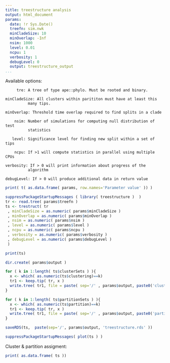 ```yaml
---
title: treestructure analysis 
output: html_document
params:
  date: !r Sys.Date()
  treefn: sim.nwk
  minCladeSize: 10 
  minOverlap: -Inf
  nsim: 1000
  level: 0.01
  ncpu: 1
  verbosity: 1 
  debugLevel: 0 
  output: treestructure_output
...
```



Available options: 

```
     tre: A tree of type ape::phylo. Must be rooted and binary.

minCladeSize: All clusters within parititon must have at least this
          many tips.

minOverlap: Threshold time overlap required to find splits in a clade

    nsim: Number of simulations for computing null distribution of test
          statistics

   level: Significance level for finding new split within a set of tips

    ncpu: If >1 will compute statistics in parallel using multiple CPUs

verbosity: If > 0 will print information about progress of the
          algorithm

debugLevel: If > 0 will produce additional data in return value

```

```r
print( t( as.data.frame( params, row.names='Parameter value' )) )
```



```r
suppressPackageStartupMessages ( library( treestructure )  )
tr <- read.tree( params$treefn )
ts <- trestruct( tr
 , minCladeSize = as.numeric( params$minCladeSize )
 , minOverlap = as.numeric( params$minOverlap )
 , nsim = as.numeric( params$nsim )
 , level = as.numeric( params$level )
 , ncpu = as.numeric( params$ncpu )
 , verbosity = as.numeric( params$verbosity )
 , debugLevel = as.numeric( params$debugLevel )
 )
```


```r

print(ts)

```


```r

dir.create( params$output ) 

for ( k in 1:length( ts$clusterSets ) ){
  x <- which( as.numeric(ts$clustering)==k)
  tr1 <- keep.tip( tr, x )
  write.tree( tr1, file = paste( sep='/' , params$output, paste0('cluster' , k , '.nwk'))  )
}

for ( k in 1:length( ts$partitionSets ) ){
  x <- which( as.numeric(ts$partition)==k)
  tr1 <- keep.tip( tr, x )
  write.tree( tr1, file = paste( sep='/' , params$output, paste0('partition' , k , '.nwk'))  )
}

saveRDS(ts,  paste(sep='/', params$output, 'treestructure.rds' ))

```


```r
suppressPackageStartupMessages( plot(ts ) )
```

Cluster & partition assigment: 
```r
print( as.data.frame( ts ))
```
